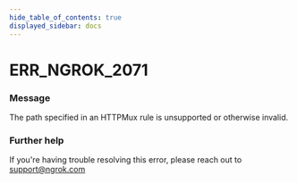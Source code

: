 ```yaml
---
hide_table_of_contents: true
displayed_sidebar: docs
---
```



# ERR_NGROK_2071

### Message

The path specified in an HTTPMux rule is unsupported or otherwise invalid.

### Further help

If you're having trouble resolving this error, please reach out to [support@ngrok.com](mailto:support@ngrok.com?subject=Help%20with%20ERR_NGROK_2071)

<ErrorDetails error="err_ngrok_2071" />
